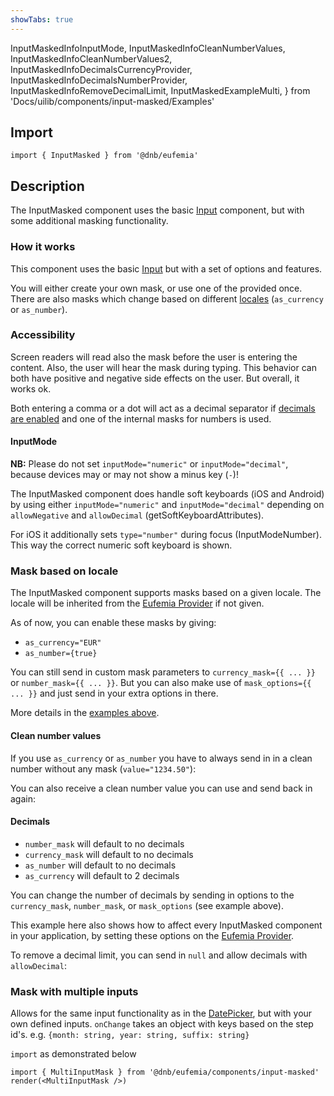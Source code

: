 ```yaml
---
showTabs: true
---
```


  InputMaskedInfoInputMode,
  InputMaskedInfoCleanNumberValues,
  InputMaskedInfoCleanNumberValues2,
  InputMaskedInfoDecimalsCurrencyProvider,
  InputMaskedInfoDecimalsNumberProvider,
  InputMaskedInfoRemoveDecimalLimit,
  InputMaskedExampleMulti,
} from 'Docs/uilib/components/input-masked/Examples'

## Import

```tsx
import { InputMasked } from '@dnb/eufemia'
```

## Description

The InputMasked component uses the basic [Input](/uilib/components/input) component, but with some additional masking functionality.

### How it works

This component uses the basic [Input](/uilib/components/input) but with a set of options and features.

You will either create your own mask, or use one of the provided once. There are also masks which change based on different [locales](/uilib/components/input-masked/info?fullscreen#mask-based-on-locale) (`as_currency` or `as_number`).

### Accessibility

Screen readers will read also the mask before the user is entering the content. Also, the user will hear the mask during typing. This behavior can both have positive and negative side effects on the user. But overall, it works ok.

Both entering a comma or a dot will act as a decimal separator if [decimals are enabled](/uilib/components/input-masked/#decimals) and one of the internal masks for numbers is used.

#### InputMode

**NB:** Please do not set `inputMode="numeric"` or `inputMode="decimal"`, because devices may or may not show a minus key (`-`)!

The InputMasked component does handle soft keyboards (iOS and Android) by using either `inputMode="numeric"` and `inputMode="decimal"` depending on `allowNegative` and `allowDecimal` (getSoftKeyboardAttributes).

For iOS it additionally sets `type="number"` during focus (InputModeNumber). This way the correct numeric soft keyboard is shown.

<InputMaskedInfoInputMode />

### Mask based on locale

The InputMasked component supports masks based on a given locale. The locale will be inherited from the [Eufemia Provider](/uilib/usage/customisation/provider) if not given.

As of now, you can enable these masks by giving:

- `as_currency="EUR"`
- `as_number={true}`

You can still send in custom mask parameters to `currency_mask={{ ... }}` or `number_mask={{ ... }}`. But you can also make use of `mask_options={{ ... }}` and just send in your extra options in there.

More details in the [examples above](/uilib/components/input-masked/demos).

#### Clean number values

If you use `as_currency` or `as_number` you have to always send in in a clean number without any mask (`value="1234.50"`):

<InputMaskedInfoCleanNumberValues />

You can also receive a clean number value you can use and send back in again:

<InputMaskedInfoCleanNumberValues2 />

#### Decimals

- `number_mask` will default to no decimals
- `currency_mask` will default to no decimals
- `as_number` will default to no decimals
- `as_currency` will default to 2 decimals

You can change the number of decimals by sending in options to the `currency_mask`, `number_mask`, or `mask_options` (see example above).

This example here also shows how to affect every InputMasked component in your application, by setting these options on the [Eufemia Provider](/uilib/usage/customisation/provider).

<InputMaskedInfoDecimalsCurrencyProvider />
<InputMaskedInfoDecimalsNumberProvider />

To remove a decimal limit, you can send in `null` and allow decimals with `allowDecimal`:

<InputMaskedInfoRemoveDecimalLimit />

### Mask with multiple inputs

Allows for the same input functionality as in the [DatePicker](/uilib/components/date-picker), but with your own defined inputs.
`onChange` takes an object with keys based on the step id's. e.g. `{month: string, year: string, suffix: string}`

`import` as demonstrated below

```tsx
import { MultiInputMask } from '@dnb/eufemia/components/input-masked'
render(<MultiInputMask />)
```

<InputMaskedExampleMulti />
